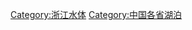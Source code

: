 {{Catnav|頁面分類|地理|各國地理|各国地形|各國湖泊|中国湖泊|中国各省湖泊}}
{{Catnav|頁面分類|地理|各國地理|中国地理|中国地形|中国水体|中国各省水体|中国各省湖泊}}
{{Catnav|頁面分類|各種主題的頁面分類|依中国各省来作的分类|中国各省地理|浙江地理|浙江地形|浙江水体}}
{{Catnav|頁面分類|各種主題的頁面分類|依中国各省来作的分类|中国各省地理|中国各省水体|浙江水体}}

[[Category:浙江水体|Category:浙江水体]]
[[Category:中国各省湖泊|Category:中国各省湖泊]]